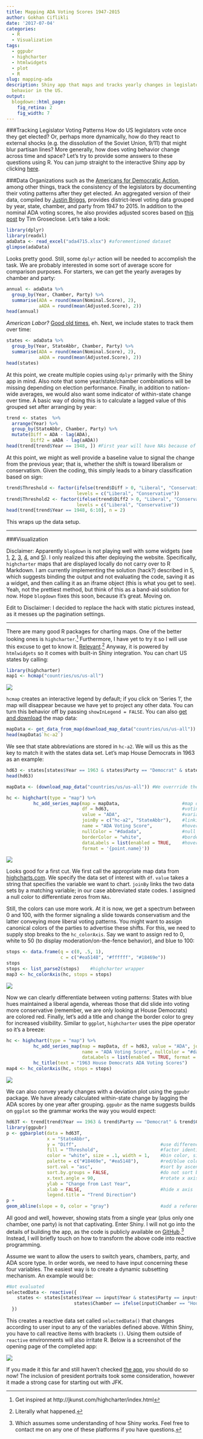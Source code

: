 ```yaml
---
title: Mapping ADA Voting Scores 1947-2015
author: Gokhan Ciflikli
date: '2017-07-04'
categories:
  - R
  - Visualization
tags:
  - ggpubr
  - highcharter
  - htmlwidgets
  - plot
  - R
slug: mapping-ada
description: Shiny app that maps and tracks yearly changes in legislator voting
  behavior in the US.
output:
  blogdown::html_page:
    fig_retina: 2
    fig_width: 7
---
```

###Tracking Legislator Voting Patterns
How do US legislators vote once they get elected? Or, perhaps more dynamically, how do they react to external shocks (e.g. the dissolution of the Soviet Union, 9/11) that might blur partisan lines? More generally, how does voting behavior change across time and space? Let's try to provide some answers to these questions using R. You can jump straight to the interactive Shiny app by clicking [here](https://gokhan.shinyapps.io/adamap/).

###Data
Organizations such as the [Americans for Democratic Action](http://www.adaction.org/), among other things, track the consistency of the legislators by documenting their voting patterns after they get elected. An aggregated version of their data, compiled by [Justin Briggs](http://trialstravails.blogspot.co.uk/2017/01/adjusted-ada-scores-from-1947-2015.html), provides district-level voting data grouped by year, state, chamber, and party from 1947 to 2015. In addition to the nominal ADA voting scores, he also provides adjusted scores based on [this post](http://timgroseclose.com/adjusted-interest-group-scores/) by Tim Groseclose. Let's take a look:

```r
library(dplyr)
library(readxl)
adaData <- read_excel("ada4715.xlsx") #aforementioned dataset
glimpse(adaData)
```

Looks pretty good. Still, some `dplyr` action will be needed to accomplish the task. We are probably interested in some sort of average score for comparison purposes. For starters, we can get the yearly averages by chamber and party:

```r
annual <- adaData %>%
  group_by(Year, Chamber, Party) %>%
  summarise(ADA = round(mean(Nominal.Score), 2),
            aADA = round(mean(Adjusted.Score), 2))
head(annual)
```

_American Labor?_ [Good old times](http://www.crazywebsite.com/Website-Clipart-Pictures-Videos/American-Patriotic/Marshall_Ramsey_Cartoon_Happy_Labor_Day_Made_In_China-1LG.jpg), eh. Next, we include states to track them over time:

```r
states <- adaData %>%
  group_by(Year, StateAbbr, Chamber, Party) %>%
  summarise(ADA = round(mean(Nominal.Score), 2),
            aADA = round(mean(Adjusted.Score), 2))
head(states)
```

At this point, we create multiple copies using `dplyr` primarily with the Shiny app in mind. Also note that some year/state/chamber combinations will be missing depending on election performance. Finally, in addition to nation-wide averages, we would also want some indicator of within-state change over time. A basic way of doing this is to calculate a lagged value of this grouped set after arranging by year:

```r
trend <- states  %>%
  arrange(Year) %>%
  group_by(StateAbbr, Chamber, Party) %>%
  mutate(Diff = ADA - lag(ADA),
         Diff2 = aADA - lag(aADA))
head(trend[trend$Year == 1948, ]) #First year will have NAs because of the lag structure
```

At this point, we might as well provide a baseline value to signal the change from the previous year; that is, whether the shift is toward liberalism or conservatism. Given the coding, this simply leads to a binary classification based on sign:

```r
trend$Threshold <- factor(ifelse(trend$Diff > 0, "Liberal", "Conservative"),
                          levels = c("Liberal", "Conservative"))
trend$Threshold2 <- factor(ifelse(trend$Diff2 > 0, "Liberal", "Conservative"),
                          levels = c("Liberal", "Conservative"))
head(trend[trend$Year == 1948, 6:10], n = 2)
```

This wraps up the data setup.

---

###Visualization

Disclaimer: Apparently `blogdown` is not playing well with some widgets (see [1](https://github.com/jbkunst/highcharter/issues/283), [2](https://github.com/rstudio/blogdown/issues/20), [3](https://github.com/rstudio/blogdown/issues/88), [4](https://github.com/rstudio/blogdown/issues/38), and [5](https://stackoverflow.com/questions/43594039/dt-package-not-working-with-blogdown-using-hugo-future-imperfect-theme)). I only realized this after deploying the website. Specifically, `highcharter` maps that are displayed locally do not carry over to R Markdown. I am currently implementing the solution (hack?) described in 5, which suggests binding the output and not evaluating the code, saving it as a widget, and then calling it as an iframe object (this is what you get to see). Yeah, not the prettiest method, but think of this as a band-aid solution for now. Hope `blogdown` fixes this soon, because it's great. Moving on.

Edit to Disclaimer: I decided to replace the hack with static pictures instead, as it messes up the pagination settings.

---

There are many good R packages for charting maps. One of the better looking ones is `highcharter`.[^1] Furthermore, I have yet to try it so I will use this excuse to get to know it. [Relevant](https://imgs.xkcd.com/comics/automation.png).[^2] Anyway, it is powered by `htmlwidgets` so it comes with built-in Shiny integration. You can chart US states by calling:

```r
library(highcharter)
map1 <- hcmap("countries/us/us-all")
```

![](/img/map1.png)

`hcmap` creates an interactive legend by default; if you click on 'Series 1', the map will disappear because we have yet to project any other data. You can turn this behavior off by passing `showInLegend = FALSE`. You can also [get and download](http://jkunst.com/highcharter/highmaps.html) the map data:

```r
mapData <- get_data_from_map(download_map_data("countries/us/us-all"))
head(mapData$`hc-a2`)
```

We see that state abbreviations are stored in `hc-a2`. We will us this as the key to match it with the states data set. Let's map House Democrats in 1963 as an example:

```r
hd63 <- states[states$Year == 1963 & states$Party == "Democrat" & states$Chamber == 1, ]
head(hd63)

mapData <- (download_map_data("countries/us/us-all")) #We overrride the version we downloaded in the previous chunk

hc <- highchart(type = "map") %>%
          hc_add_series_map(map = mapData,                       #map data
                            df = hd63,                           #voting score data subset
                            value = "ADA",                       #variable to map from df
                            joinBy = c("hc-a2", "StateAbbr"),    #linking map and data by state
                            name = "ADA Voting Score",           #hover title
                            nullColor = "#dadada",               #null color for NAs
                            borderColor = "white",               #border outline color
                            dataLabels = list(enabled = TRUE,    #hover data display
                            format = '{point.name}'))    
```

![](/img/map2.png)

Looks good for a first cut. We first call the appropriate map data from [highcharts.com](https://code.highcharts.com/mapdata/). We specify the data set of interest with `df`. `value` takes a string that specifies the variable we want to chart. `joinBy` links the two data sets by a matching variable; in our case abbreviated state codes. I assigned a null color to differentiate zeros from `NAs`.

Still, the colors can use more work. At it is now, we get a spectrum between 0 and 100, with the former signaling a slide towards conservatism and the latter conveying more liberal voting patterns. You might want to assign canonical colors of the parties to advertise these shifts. For this, we need to supply stop breaks to the `hc_colorAxis`. Say we want to assign red to 0, white to 50 (to display moderation/on-the-fence behavior), and blue to 100:

```r
stops <- data.frame(q = c(0, .5, 1),
                    c = c("#ea5148", "#ffffff", "#18469e"))
stops
stops <- list_parse2(stops)    #highcharter wrapper
map3 <- hc_colorAxis(hc, stops = stops)
```

![](/img/map3.png)

Now we can clearly differentiate between voting patterns: States with blue hues maintained a liberal agenda, whereas those that did slide into voting more conservative (remember, we are only looking at House Democrats) are colored red. Finally, let's add a title and change the border color to grey for increased visibility. Similar to `ggplot`, `highcharter` uses the pipe operator so it's a breeze:

```r
hc <- highchart(type = "map") %>%
          hc_add_series_map(map = mapData, df = hd63, value = "ADA", joinBy = c("hc-a2", "StateAbbr"),    
                            name = "ADA Voting Score", nullColor = "#dadada", borderColor = "grey", borderWidth = .2,   
                            dataLabels = list(enabled = TRUE, format = '{point.name}')) %>%
          hc_title(text = "1963 House Democrats ADA Voting Scores")
map4 <- hc_colorAxis(hc, stops = stops)
```

![](/img/map4.png)

We can also convey yearly changes with a deviation plot using the `ggpubr` package. We have already calculated within-state change by lagging the ADA scores by one year after grouping. `ggpubr` as the name suggests builds on `ggplot` so the grammar works the way you would expect:

```r
hd63T <- trend[trend$Year == 1963 & trend$Party == "Democrat" & trend$Chamber == 1, ]
library(ggpubr)
p <- ggbarplot(data = hd63T,
               x = "StateAbbr",
               y = "Diff",                               #use difference in nominal score
               fill = "Threshold",                       #factor identifying negative/positive scores
               color = "white", size = .1, width = 1,    #bin color, size, outline
               palette = c("#18469e", "#ea5148"),        #red/blue colorway
               sort.val = "asc",                         #sort by ascending value
               sort.by.groups = FALSE,                   #do not sort by group
               x.text.angle = 90,                        #rotate x axis text
               ylab = "Change from Last Year",
               xlab = FALSE,                             #hide x axis
               legend.title = "Trend Direction")
p +
geom_abline(slope = 0, color = "gray")                   #add a reference line at zero
```

All good and well, however, showing stats from a single year (plus only one chamber, one party) is not that captivating. Enter Shiny. I will not go into the details of building the app, as the code is publicly available on [GitHub](https://github.com/ciflikli/adamap).[^3] Instead, I will briefly touch on how to transform the above code into reactive programming.

Assume we want to allow the users to switch years, chambers, party, and ADA score type. In order words, we need to have input concerning these four variables. The easiest way is to create a dynamic subsetting mechanism. An example would be:

```r
#Not evaluated
selectedData <- reactive({
    states <- states[states$Year == input$Year & states$Party == input$Party &
                         states$Chamber == ifelse(input$Chamber == "House", 1, 2), ]
  })
```

This creates a reactive data set called `selectedData()` that changes according to user input to any of the variables defined above. Within Shiny, you have to call reactive items with brackets `()`. Using them outside of `reactive` environments will also irritate R. Below is a screenshot of the opening page of the completed app:

![](/img/app2.png)

If you made it this far and still haven't checked [the app](https://gokhan.shinyapps.io/adamap/), you should do so now! The inclusion of president portraits took some consideration, however it made a strong case for starting out with JFK.

[^1]: Get inspired at http://jkunst.com/highcharter/index.html
[^2]: Literally what happened.
[^3]: Which assumes some understanding of how Shiny works. Feel free to contact me on any one of these platforms if you have questions.